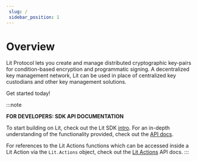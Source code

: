 ```yaml
--- 
 slug: /
 sidebar_position: 1
--- 
```


# Overview

Lit Protocol lets you create and manage distributed cryptographic key-pairs for condition-based encryption and programmatic signing. A decentralized key management network, Lit can be used in place of centralized key custodians and other key management solutions.

Get started today!

:::note

**FOR DEVELOPERS: SDK API DOCUMENTATION**

To start building on Lit, check out the Lit SDK [intro](/SDK/intro.mdx). For an in-depth understanding of the functionality provided, check out the [API docs](https://js-sdk.litprotocol.com/). 

For references to the Lit Actions functions which can be accessed inside a Lit Action via the `Lit.Actions` object, check out the [Lit Actions](http://actions-docs.litprotocol.com/) API docs.
:::

<QuickStartSection title="Quick Start"></QuickStartSection>
<CoreConceptsSection title="Core Concepts"></CoreConceptsSection>
<LearnCodeSection title="Learn through Code"></LearnCodeSection>
<EcosystemSection title="Explore the Lit Ecosystem"></EcosystemSection>
